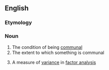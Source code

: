 ==English==

===Etymology===
{{suffix|en|communal|ity}}

===Noun===
{{en-noun|~|communalities}}

# The condition of being [[communal]]
# The extent to which something is communal
# {{lb|en|maths}} A measure of [[variance]] in [[factor analysis]]